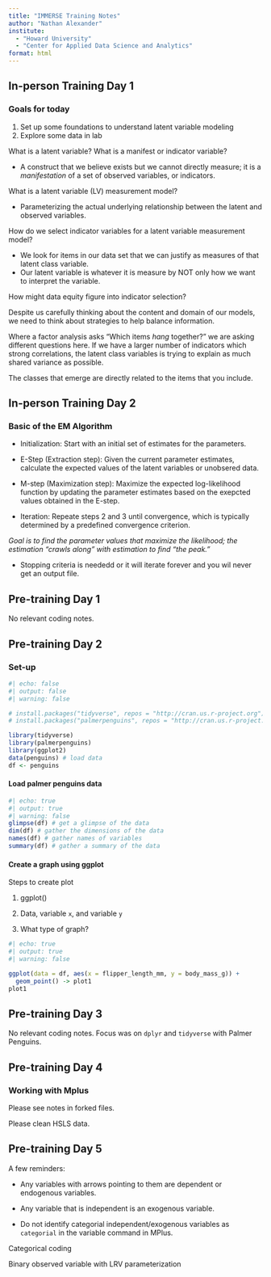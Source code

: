```yaml
---
title: "IMMERSE Training Notes"
author: "Nathan Alexander"
institute: 
  - "Howard University"
  - "Center for Applied Data Science and Analytics"
format: html
---
```


## In-person Training Day 1

### Goals for today
  1. Set up some foundations to understand latent variable modeling
  2. Explore some data in lab
  
What is a latent variable? What is a manifest or indicator variable?

  - A construct that we believe exists but we cannot directly measure; it is a *manifestation* of a set of observed variables, or indicators.

What is a latent variable (LV) measurement model?

  - Parameterizing the actual underlying relationship between the latent and observed variables.
  
How do we select indicator variables for a latent variable measurement model?

  - We look for items in our data set that we can justify as measures of that latent class variable.
  - Our latent variable is whatever it is measure by NOT only how we want to interpret the variable.

How might data equity figure into indicator selection?


Despite us carefully thinking about the content and domain of our models, we need to think about strategies to help balance information.

Where a factor analysis asks "Which items *hang* together?" we are asking different questions here. If we have a larger number of indicators which strong correlations, the latent class variables is trying to explain as much shared variance as possible.


The classes that emerge are directly related to the items that you include.

## In-person Training Day 2

### Basic of the EM Algorithm

  - Initialization: Start with an initial set of estimates for the parameters.
  
  - E-Step (Extraction step): Given the current parameter estimates, calculate the expected values of the latent variables or unobsered data.
  
  - M-step (Maximization step): Maximize the expected log-likelihood function by updating the parameter estimates based on the exepcted values obtained in the E-step.
  
  - Iteration: Repeate steps 2 and 3 until convergence, which is typically determined by a predefined convergence criterion. 

*Goal is to find the parameter values that maximize the likelihood; the estimation "crawls along" with estimation to find "the peak."*

  - Stopping criteria is neededd or it will iterate forever and you wil never get an output file.
  
## Pre-training Day 1

No relevant coding notes.

## Pre-training Day 2

### Set-up

```r
#| echo: false
#| output: false
#| warning: false

# install.packages("tidyverse", repos = "http://cran.us.r-project.org")
# install.packages("palmerpenguins", repos = "http://cran.us.r-project.org")

library(tidyverse)
library(palmerpenguins)
library(ggplot2)
data(penguins) # load data
df <- penguins
```

#### Load palmer penguins data

```r
#| echo: true
#| output: true
#| warning: false
glimpse(df) # get a glimpse of the data
dim(df) # gather the dimensions of the data
names(df) # gather names of variables
summary(df) # gather a summary of the data

```

#### Create a graph using ggplot

Steps to create plot

  1. ggplot()
  
  2. Data, variable `x`, and variable `y`
  
  3. What type of graph?
  
```r
#| echo: true
#| output: true
#| warning: false

ggplot(data = df, aes(x = flipper_length_mm, y = body_mass_g)) +
  geom_point() -> plot1
plot1

```

## Pre-training Day 3

No relevant coding notes. Focus was on `dplyr` and `tidyverse` with Palmer Penguins.

## Pre-training Day 4

### Working with Mplus

Please see notes in forked files.

Please clean HSLS data.

## Pre-training Day 5

A few reminders:

  - Any variables with arrows pointing to them are dependent or endogenous variables.

  - Any variable that is independent is an exogenous variable.

  - Do not identify categorial independent/exogenous variables as `categorial` in the variable command in MPlus.

Categorical coding

Binary observed variable with LRV parameterization

